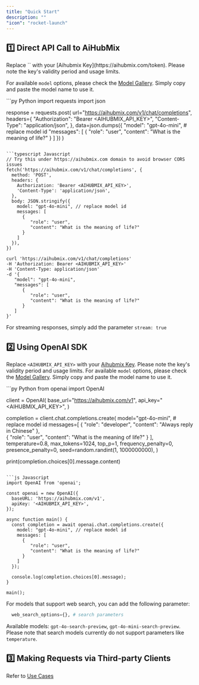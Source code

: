```yaml
---
title: "Quick Start"
description: ""
"icon": "rocket-launch"
---
```


## 1️⃣ Direct API Call to AiHubMix

<Tip>
Replace `<AIHUBMIX_API_KEY>` with your [Aihubmix Key](https://aihubmix.com/token). Please note the key's validity period and usage limits.
</Tip>

For available `model` options, please check the [Model Gallery](https://aihubmix.com/models). Simply copy and paste the model name to use it.

<CodeGroup>
```py Python
import requests
import json

response = requests.post(
  url="https://aihubmix.com/v1/chat/completions",
  headers={
    "Authorization": "Bearer <AIHUBMIX_API_KEY>",
    "Content-Type": "application/json",
  },
  data=json.dumps({
    "model": "gpt-4o-mini", # replace model id
    "messages": [
      {
        "role": "user",
        "content": "What is the meaning of life?"
      }
    ]
  })
)
```

```typescript Javascript
// Try this under https://aihubmix.com domain to avoid browser CORS issues
fetch('https://aihubmix.com/v1/chat/completions', {
  method: 'POST',
  headers: {
    Authorization: 'Bearer <AIHUBMIX_API_KEY>',
    'Content-Type': 'application/json',
  },
  body: JSON.stringify({
    model: "gpt-4o-mini", // replace model id
    messages: [
      {
         "role": "user",
         "content": "What is the meaning of life?"
      }
    ]
  }),
})
```

```Shell Curl
curl 'https://aihubmix.com/v1/chat/completions'
-H 'Authorization: Bearer <AIHUBMIX_API_KEY>'
-H 'Content-Type: application/json'
-d '{
   "model": "gpt-4o-mini",
   "messages": [
      {
         "role": "user",
         "content": "What is the meaning of life?"
      }
   ]
}'
```
</CodeGroup>

For streaming responses, simply add the parameter `stream: true`

## 2️⃣ Using OpenAI SDK

Replace `<AIHUBMIX_API_KEY>` with your [Aihubmix Key](https://aihubmix.com/token). Please note the key's validity period and usage limits.
For available `model` options, please check the [Model Gallery](https://aihubmix.com/models). Simply copy and paste the model name to use it.

<CodeGroup>
```py Python
from openai import OpenAI

client = OpenAI(
  base_url="https://aihubmix.com/v1",
  api_key="<AIHUBMIX_API_KEY>",
)

completion = client.chat.completions.create(
  model="gpt-4o-mini", # replace model id
  messages=[
    {
      "role": "developer",
      "content": "Always reply in Chinese"
    },    
    {
      "role": "user",
      "content": "What is the meaning of life?"
    }
  ],
  temperature=0.8,
  max_tokens=1024,
  top_p=1,
  frequency_penalty=0,
  presence_penalty=0,
  seed=random.randint(1, 1000000000),
)

print(completion.choices[0].message.content)
```

```js Javascript
import OpenAI from 'openai';

const openai = new OpenAI({
  baseURL: 'https://aihubmix.com/v1',
  apiKey: '<AIHUBMIX_API_KEY>',
});

async function main() {
  const completion = await openai.chat.completions.create({
    model: "gpt-4o-mini", // replace model id
    messages: [
      {
         "role": "user",
         "content": "What is the meaning of life?"
      }
    ]
  });

  console.log(completion.choices[0].message);
}

main();
```
</CodeGroup>

For models that support web search, you can add the following parameter:
```Python
  web_search_options={}, # search parameters
```
Available models: `gpt-4o-search-preview`, `gpt-4o-mini-search-preview`.
<Info>
Please note that search models currently do not support parameters like `temperature`.
</Info>

## 3️⃣ Making Requests via Third-party Clients

Refer to [Use Cases](https://doc.aihubmix.com/)
